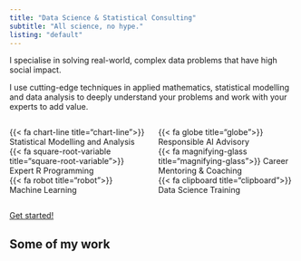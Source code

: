 ```yaml
---
title: "Data Science & Statistical Consulting"
subtitle: "All science, no hype."
listing: "default"
---
```


I specialise in solving real-world, complex data problems that have high social impact.   

I use cutting-edge techniques in applied mathematics, statistical modelling and data analysis to deeply understand your problems and work with your experts to add value.    



:::: {.columns}

::: {.column width="50%"}
{{< fa chart-line title="chart-line">}}  Statistical Modelling and Analysis  
{{< fa square-root-variable title="square-root-variable">}} Expert R Programming   
{{< fa robot title="robot">}} Machine Learning 
:::

::: {.column width="50%"}
{{< fa globe title="globe">}} Responsible AI Advisory   
{{< fa magnifying-glass title="magnifying-glass">}} Career Mentoring & Coaching    
{{< fa clipboard title="clipboard">}} Data Science Training  
:::

::::  

<a href="https://www.wavedatalabs.com.au/contact/" class="btn btn-outline-info btn-lg active" role="button" aria-pressed="true">Get started!</a>

## Some of my work  

